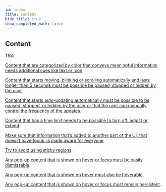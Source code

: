 ```yaml
---
id: index
title: Content
hide_title: true
show_completed_mark: false
---
```



<Card icon="📖">

## Content

TBA

</Card>


<CategoryItem id="categorized-by-color">

[Content that are categorized by color that conveys meaningful information needs additional cues like text or icon](categorized-by-color).

</CategoryItem>


<CategoryItem id="moving-content">

[Content that starts moving, blinking or scrolling automatically and lasts longer than 5 seconds must be possible be paused, stopped or hidden by the user](moving-content).

</CategoryItem>


<CategoryItem id="auto-updating-content">

[Content that starts auto-updating automatically must be possible to be paused, stopped, or hidden by the user or that the user can manually control the frequency of the updates](auto-updating-content).

</CategoryItem>


<CategoryItem id="content-time-limit">

[Content that has a time limit needs to be possible to turn off, adjust or extend](content-time-limit).

</CategoryItem>


<CategoryItem id="aware-everyone">

[Make sure that information that’s added to another part of the UI, that doesn’t have focus, is made aware for everyone](aware-everyone).


<CategoryItem id="avoid-sticky-regions">

[Try to avoid using sticky regions](avoid-sticky-regions).

</CategoryItem>


<CategoryItem id="content-dismissable">

[Any pop-up content that is shown on hover or focus must be easily dismissable](content-dismissable).

</CategoryItem>


<CategoryItem id="pop-up-hoverable">

[Any pop-up content that is shown on hover must also be hoverable](pop-up-hoverable).

</CategoryItem>


<CategoryItem id="pop-up-persistent">

[Any pop-up content that is shown on hover or focus must remain persistent](pop-up-persistent).

</CategoryItem>
